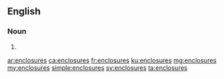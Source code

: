 ==English==

===Noun===
{{head|en|plural}}

# {{plural of|enclosure|lang=en}}

[[ar:enclosures]]
[[ca:enclosures]]
[[fr:enclosures]]
[[ku:enclosures]]
[[mg:enclosures]]
[[my:enclosures]]
[[simple:enclosures]]
[[sv:enclosures]]
[[ta:enclosures]]